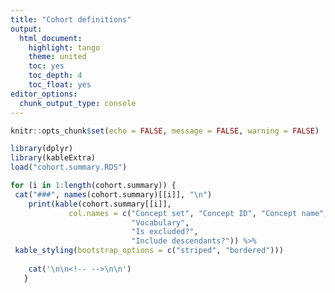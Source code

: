 ```yaml
---
title: "Cohort definitions"
output:
  html_document:
    highlight: tango
    theme: united
    toc: yes
    toc_depth: 4
    toc_float: yes
editor_options:
  chunk_output_type: console
---
```

```r
knitr::opts_chunk$set(echo = FALSE, message = FALSE, warning = FALSE)
```

```r
library(dplyr)
library(kableExtra)
load("cohort.summary.RDS")
```


```r
for (i in 1:length(cohort.summary)) {
 cat("###", names(cohort.summary)[[i]], "\n")
    print(kable(cohort.summary[[i]], 
             col.names = c("Concept set", "Concept ID", "Concept name",
                           "Vocabulary", 
                           "Is excluded?",
                           "Include descendants?")) %>% 
 kable_styling(bootstrap_options = c("striped", "bordered")))
     
    cat('\n\n<!-- -->\n\n') 
   }

```
